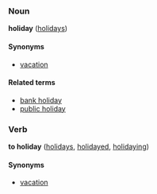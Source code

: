 ===Noun===
'''holiday''' ([[holidays]])

====Synonyms====
*[[vacation]]

====Related terms====
*[[bank holiday]]
*[[public holiday]]

===Verb===
'''to holiday''' ([[holidays]], [[holidayed]], [[holidaying]])

====Synonyms====
*[[vacation]]